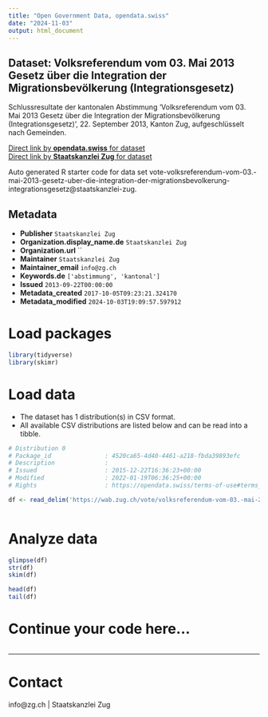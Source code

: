 ```yaml
---
title: "Open Government Data, opendata.swiss"
date: "2024-11-03"
output: html_document
---
```


## Dataset: Volksreferendum vom 03. Mai 2013 Gesetz über die Integration der Migrationsbevölkerung (Integrationsgesetz)

Schlussresultate der kantonalen Abstimmung 'Volksreferendum vom 03. Mai 2013 Gesetz über die Integration der Migrationsbevölkerung (Integrationsgesetz)', 22. September 2013, Kanton Zug, aufgeschlüsselt nach Gemeinden.

[Direct link by **opendata.swiss** for dataset](https://opendata.swiss/de/dataset/volksreferendum-vom-03-mai-2013-gesetz-uber-die-integration-der-migrationsbevolkerung-integrati)<br>
[Direct link by **Staatskanzlei Zug** for dataset](https://wab.zug.ch/vote/volksreferendum-vom-03.-mai-2013-gesetz-uber-die-integration-der-migrationsbevolkerung-integrationsgesetz/data)

Auto generated R starter code for data set vote-volksreferendum-vom-03.-mai-2013-gesetz-uber-die-integration-der-migrationsbevolkerung-integrationsgesetz@staatskanzlei-zug.

## Metadata

- **Publisher** `Staatskanzlei Zug`
- **Organization.display_name.de** `Staatskanzlei Zug`
- **Organization.url** ``
- **Maintainer** `Staatskanzlei Zug`
- **Maintainer_email** `info@zg.ch`
- **Keywords.de** `['abstimmung', 'kantonal']`
- **Issued** `2013-09-22T00:00:00`
- **Metadata_created** `2017-10-05T09:23:21.324170`
- **Metadata_modified** `2024-10-03T19:09:57.597912`


# Load packages

```r

library(tidyverse)
library(skimr)

```

# Load data

-   The dataset has 1 distribution(s) in CSV format.
-   All available CSV distributions are listed below and can be read into a tibble.

```r

# Distribution 0
# Package_id               : 4520ca65-4d40-4461-a218-fbda39893efc
# Description              : 
# Issued                   : 2015-12-22T16:36:23+00:00
# Modified                 : 2022-01-19T06:36:25+00:00
# Rights                   : https://opendata.swiss/terms-of-use#terms_by

df <- read_delim('https://wab.zug.ch/vote/volksreferendum-vom-03.-mai-2013-gesetz-uber-die-integration-der-migrationsbevolkerung-integrationsgesetz/data-csv')



```

# Analyze data

```r

glimpse(df)
str(df)
skim(df)

head(df)
tail(df)

```

# Continue your code here...

```r

```

------------------------------------------------------------------------

# Contact

info@zg.ch | Staatskanzlei Zug
